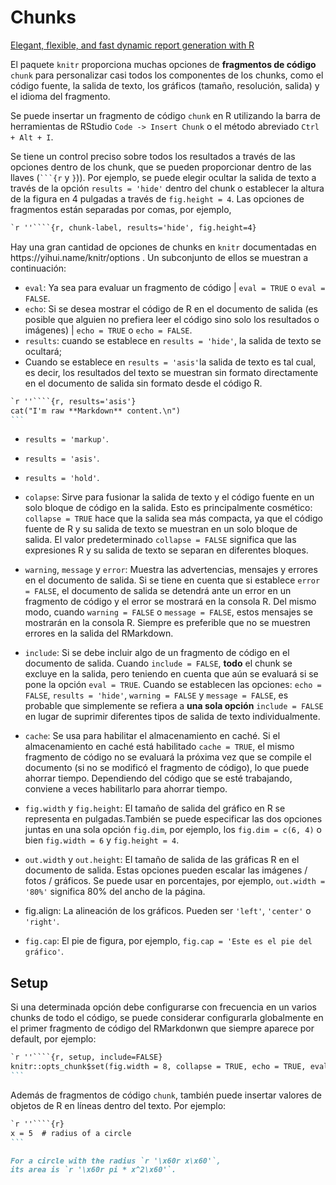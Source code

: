 # Chunks

[Elegant, flexible, and fast dynamic report generation with R](https://yihui.org/knitr/)

El paquete `knitr` proporciona muchas opciones de **fragmentos de código** `chunk` para personalizar casi todos los componentes de los chunks, como el código fuente, la salida de texto, los gráficos (tamaño, resolución, salida) y el idioma del fragmento. 

Se puede insertar un fragmento de código `chunk` en R utilizando la barra de herramientas de RStudio `Code -> Insert Chunk` o el método abreviado `Ctrl + Alt + I`.  


Se tiene un control preciso sobre todos los resultados a través de las opciones dentro de los chunk, que se pueden proporcionar dentro de las llaves (```` ```{r```` y `}`)). Por ejemplo, se puede elegir ocultar la salida de texto a través de la opción `results = 'hide'` dentro del chunk o establecer la altura de la figura en 4 pulgadas a través de `fig.height = 4`. Las opciones de fragmentos están separadas por comas, por ejemplo,    

````markdown
`r ''````{r, chunk-label, results='hide', fig.height=4}
````

Hay una gran cantidad de opciones de chunks en `knitr` documentadas en https://yihui.name/knitr/options . 
Un subconjunto de ellos se muestran a continuación:    

- `eval`: Ya sea para evaluar un fragmento de código | `eval = TRUE` o  `eval = FALSE`.    
- `echo`: Si se desea mostrar el código de R en el documento de salida (es posible que alguien no prefiera leer el código sino solo los resultados o imágenes)  | `echo = TRUE` o `echo = FALSE`.     
- `results`: cuando se establece en `results = 'hide'`, la salida de texto se ocultará;       
+ Cuando se establece en `results = 'asis'`la salida de texto es tal cual, es decir, los resultados del texto se muestran sin formato directamente en el documento de salida  sin formato desde el código R.       

````markdown
`r ''````{r, results='asis'}
cat("I'm raw **Markdown** content.\n")
```
````
 
+ `results = 'markup'`.    
+ `results = 'asis'`.    
+ `results = 'hold'`.    

- `colapse`:  Sirve para fusionar la salida de texto y el código fuente en un solo bloque de código en la salida. Esto es principalmente cosmético: `collapse = TRUE` hace que la salida sea más compacta, ya que el código fuente de R y su salida de texto se muestran en un solo bloque de salida. El valor predeterminado `collapse = FALSE` significa que las expresiones R y su salida de texto se separan en diferentes bloques.    


- `warning`, `message` y `error`: Muestra las advertencias, mensajes y errores en el documento de salida. Si se tiene en cuenta que si establece `error = FALSE`, el documento de salida se detendrá ante un error en un fragmento de código y el error se mostrará en la consola R. Del mismo modo, cuando `warning = FALSE` o `message = FALSE`, estos mensajes se mostrarán en la consola R. Siempre es preferible que no se muestren errores en la salida del RMarkdown.    


- `include`: Si se debe incluir algo de un fragmento de código en el documento de salida. Cuando `include = FALSE`, **todo** el chunk se excluye en la salida, pero teniendo en cuenta que aún se evaluará si se pone la opción `eval = TRUE`. Cuando se establecen las opciones:  `echo = FALSE`, `results = 'hide'`, `warning = FALSE` y  `message = FALSE`, es probable que simplemente se refiera a **una sola opción** `include = FALSE` en lugar de suprimir diferentes tipos de salida de texto individualmente.   

- `cache`: Se usa para habilitar el almacenamiento en caché. Si el almacenamiento en caché está habilitado `cache = TRUE`, el mismo fragmento de código no se evaluará la próxima vez que se compile el documento (si no se modificó el fragmento de código), lo que puede ahorrar tiempo. Dependiendo del código que se esté trabajando, conviene a veces habilitarlo para ahorrar tiempo.    


- `fig.width` y `fig.height`: El tamaño de salida del gráfico en R se representa en pulgadas.También se puede especificar las dos opciones juntas en una sola opción `fig.dim`, por ejemplo, los `fig.dim = c(6, 4)` o bien  `fig.width = 6` y `fig.height = 4`. 

- `out.width` y `out.height`: El tamaño de salida de las gráficas R en el documento de salida. Estas opciones pueden escalar las imágenes / fotos  / gráficos. Se puede usar en porcentajes, por ejemplo, `out.width = '80%'` significa 80% del ancho de la página.    

- fig.align: La alineación de los gráficos. Pueden ser `'left'`, `'center'` o `'right'`.        

- `fig.cap`:  El pie de figura, por ejemplo, `fig.cap = 'Este es el pie del gráfico'`.    


## Setup  

Si una determinada opción debe configurarse con frecuencia en un varios chunks de todo el código, se puede considerar configurarla globalmente en el primer fragmento de código del RMarkdonwn que siempre aparece por default, por ejemplo:   

````markdown
`r ''````{r, setup, include=FALSE}
knitr::opts_chunk$set(fig.width = 8, collapse = TRUE, echo = TRUE, eval = TRUE, fig.align = 'center')
```
````  

Además de fragmentos de código `chunk`, también puede insertar valores de objetos de R en líneas dentro del texto. Por ejemplo: 

````markdown
`r ''````{r}
x = 5  # radius of a circle
```

For a circle with the radius `r '\x60r x\x60'`,
its area is `r '\x60r pi * x^2\x60'`.
````




